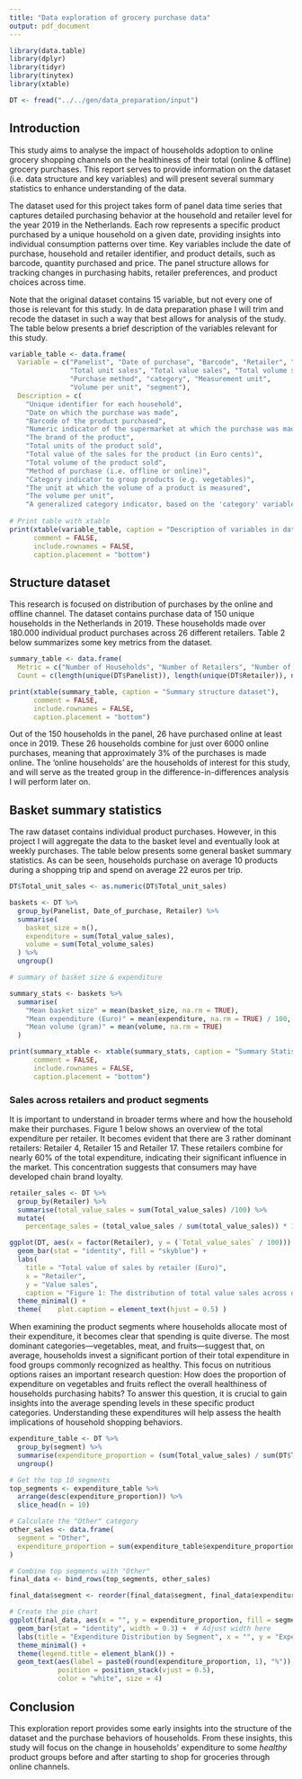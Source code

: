 ```yaml
---
title: "Data exploration of grocery purchase data"
output: pdf_document
---
```


```r
library(data.table)
library(dplyr)
library(tidyr)
library(tinytex)
library(xtable)
```


```r

DT <- fread("../../gen/data_preparation/input")
```

## Introduction

This study aims to analyse the impact of households adoption to online grocery shopping channels on the healthiness of their total (online & offline) grocery purchases. This report serves to provide information on the dataset (i.e. data structure and key variables) and will present several summary statistics to enhance understanding of the data.

The dataset used for this project takes form of panel data time series that captures detailed purchasing behavior at the household and retailer level for the year 2019 in the Netherlands. Each row represents a specific product purchased by a unique household on a given date, providing insights into individual consumption patterns over time. Key variables include the date of purchase, household and retailer identifier, and product details, such as barcode, quantity purchased and price. The panel structure allows for tracking changes in purchasing habits, retailer preferences, and product choices across time. 

Note that the original dataset contains 15 variable, but not every one of those is relevant for this study. In de data preparation phase I will trim and recode the dataset in such a way that best allows for analysis of the study. The table below presents a brief description of the variables relevant for this study.

```r
variable_table <- data.frame(
  Variable = c("Panelist", "Date of purchase", "Barcode", "Retailer", "Brand", 
               "Total unit sales", "Total value sales", "Total volume sales", 
               "Purchase method", "category", "Measurement unit", 
               "Volume per unit", "segment"),
  Description = c(
    "Unique identifier for each household",
    "Date on which the purchase was made",
    "Barcode of the product purchased",
    "Numeric indicator of the supermarket at which the purchase was made",
    "The brand of the product",
    "Total units of the product sold",
    "Total value of the sales for the product (in Euro cents)",
    "Total volume of the product sold",
    "Method of purchase (i.e. offline or online)",
    "Category indicator to group products (e.g. vegetables)",
    "The unit at which the volume of a product is measured",
    "The volume per unit",
    "A generalized category indicator, based on the 'category' variable"))
    
# Print table with xtable
print(xtable(variable_table, caption = "Description of variables in dataset"), 
      comment = FALSE, 
      include.rownames = FALSE, 
      caption.placement = "bottom")

```
\newpage

## Structure dataset
This research is focused on distribution of purchases by the online and offline channel. The dataset contains purchase data of 150 unique households in the Netherlands in 2019. These households made over 180.000 individual product purchases across 26 different retailers. Table 2 below summarizes some key metrics from the dataset. 
 

```r
summary_table <- data.frame(
  Metric = c("Number of Households", "Number of Retailers", "Number of Purchases"),
  Count = c(length(unique(DT$Panelist)), length(unique(DT$Retailer)), nrow(DT)))

print(xtable(summary_table, caption = "Summary structure dataset"), 
      comment = FALSE, 
      include.rownames = FALSE, 
      caption.placement = "bottom")
```
Out of the 150 households in the panel, 26 have purchased online at least once in 2019. These 26 households combine for just over 6000 online purchases, meaning that approximately 3% of the purchases is made online. The 'online households' are the households of interest for this study, and will serve as the treated group in the difference-in-differences analysis I will perform later on.

## Basket summary statistics

The raw dataset contains individual product purchases. However, in this project I will aggregate the data to the basket level and eventually look at weekly purchases. The table below presents some general basket summary statistics. As can be seen, households purchase on average 10 products during a shopping trip and spend on average 22 euros per trip.


```r
DT$Total_unit_sales <- as.numeric(DT$Total_unit_sales)

baskets <- DT %>% 
  group_by(Panelist, Date_of_purchase, Retailer) %>%
  summarise(
    basket_size = n(),
    expenditure = sum(Total_value_sales),
    volume = sum(Total_volume_sales)
  ) %>%
  ungroup()
```


```r
# summary of basket size & expenditure

summary_stats <- baskets %>%
  summarise(
    "Mean basket size" = mean(basket_size, na.rm = TRUE),
    "Mean expenditure (Euro)" = mean(expenditure, na.rm = TRUE) / 100,
    "Mean volume (gram)" = mean(volume, na.rm = TRUE)
  )

print(summary_xtable <- xtable(summary_stats, caption = "Summary Statistics of Average Basket Size, Expenditure, and Volume"), 
      comment = FALSE, 
      include.rownames = FALSE, 
      caption.placement = "bottom")
```



### Sales across retailers and product segments

It is important to understand in broader terms where and how the household make their purchases. Figure 1 below shows an overview of the total expenditure per retailer. It becomes evident that there are 3 rather dominant retailers: Retailer 4, Retailer 15 and Retailer 17. These retailers combine for nearly 60% of the total expenditure, indicating their significant influence in the market. This concentration suggests that consumers may have developed chain brand loyalty.

```r
retailer_sales <- DT %>%
  group_by(Retailer) %>%
  summarise(total_value_sales = sum(Total_value_sales) /100) %>%
  mutate(
    percentage_sales = (total_value_sales / sum(total_value_sales)) * 100  )

ggplot(DT, aes(x = factor(Retailer), y = (`Total_value_sales` / 100))) +
  geom_bar(stat = "identity", fill = "skyblue") +
  labs(
    title = "Total value of sales by retailer (Euro)", 
    x = "Retailer", 
    y = "Value sales",
    caption = "Figure 1: The distribution of total value sales across different retailers") +
  theme_minimal() +
  theme(    plot.caption = element_text(hjust = 0.5) )
```

When examining the product segments where households allocate most of their expenditure, it becomes clear that spending is quite diverse. The most dominant categories—vegetables, meat, and fruits—suggest that, on average, households invest a significant portion of their total expenditure in food groups commonly recognized as healthy. This focus on nutritious options raises an important research question: How does the proportion of expenditure on vegetables and fruits reflect the overall healthiness of households purchasing habits? To answer this question, it is crucial to gain insights into the average spending levels in these specific product categories. Understanding these expenditures will help assess the health implications of household shopping behaviors.


```r
expenditure_table <- DT %>%
  group_by(segment) %>%
  summarise(expenditure_proportion = (sum(Total_value_sales) / sum(DT$Total_value_sales)) * 100) %>%
  ungroup()

# Get the top 10 segments
top_segments <- expenditure_table %>%
  arrange(desc(expenditure_proportion)) %>%
  slice_head(n = 10)

# Calculate the "Other" category
other_sales <- data.frame(
  segment = "Other",
  expenditure_proportion = sum(expenditure_table$expenditure_proportion[-(1:10)])
)

# Combine top segments with "Other"
final_data <- bind_rows(top_segments, other_sales)

final_data$segment <- reorder(final_data$segment, final_data$expenditure_proportion)

# Create the pie chart
ggplot(final_data, aes(x = "", y = expenditure_proportion, fill = segment)) +
  geom_bar(stat = "identity", width = 0.3) +  # Adjust width here
  labs(title = "Expenditure Distribution by Segment", x = "", y = "Expenditure Proportion (%)") +
  theme_minimal() +
  theme(legend.title = element_blank()) +
  geom_text(aes(label = paste0(round(expenditure_proportion, 1), "%")), 
            position = position_stack(vjust = 0.5), 
            color = "white", size = 4)

```

## Conclusion

This exploration report provides some early insights into the structure of the dataset and the purchase behaviors of households. From these insights, this study will focus on the change in households' expenditure to some *healthy* product groups before and after starting to shop for groceries through online channels.
